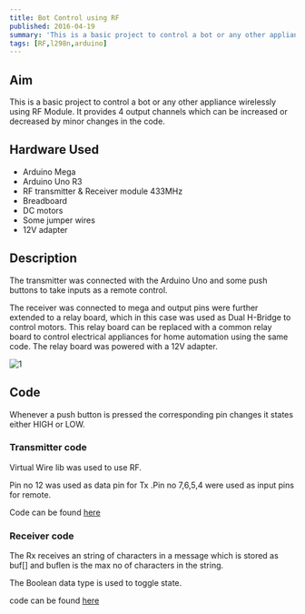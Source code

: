 ```yaml
---
title: Bot Control using RF
published: 2016-04-19
summary: 'This is a basic project to control a bot or any other appliance wirelessly using RF Module. It provides 4 output channels which can be increased or decreased by minor changes in the code.'
tags: [RF,l298n,arduino]
---
```


## Aim
This is a basic project to control a bot or any other appliance wirelessly using RF Module. It provides 4 output channels which can be increased or decreased by minor changes in the code.

<!--more-->
## Hardware Used
- Arduino Mega
- Arduino Uno R3
- RF transmitter & Receiver module 433MHz
- Breadboard
- DC motors
- Some jumper wires
- 12V adapter

 
## Description
The transmitter was connected with the Arduino Uno and some push buttons to take inputs as a remote control.

The receiver was connected to mega and output pins were further extended to a relay board, which in this case was used as Dual H-Bridge to control motors. This relay board can be replaced with a common relay board to control electrical appliances for home automation using the same code. The relay board was powered with a 12V adapter.

<Image
  src='/static/images/blog/thumbnails/Bot Control using RF.png'
  alt='1'
  width='auto'
  height='auto'
/>
## Code
Whenever a push button is pressed the corresponding pin changes it states either HIGH or LOW.

### Transmitter code
Virtual Wire lib was used to use RF.

Pin no 12 was used as data pin for Tx .Pin no 7,6,5,4 were used as input pins for remote.

Code can be found [here](https://github.com/rajatbansal427/RF-bot-controll-Room-automation/blob/master/transmitter_ro_aut.ino) 

### Receiver code
The Rx receives an string of characters in a message which is stored as buf[] and buflen is the max no of characters in the string.

The Boolean data type is used to toggle state.

code can be found [here](https://github.com/rajatbansal427/RF-bot-controll-Room-automation/blob/master/Receiver_ro_au.ino)
 

<EmbedItem url='https://www.youtube.com/embed/P7Eq_2rZxt0' />


